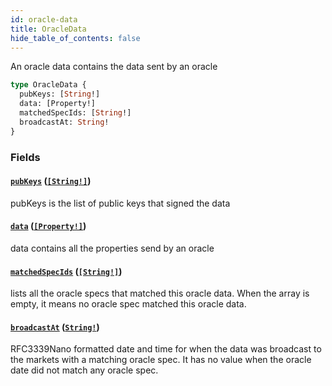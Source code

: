 ```yaml
---
id: oracle-data
title: OracleData
hide_table_of_contents: false
---
```



An oracle data contains the data sent by an oracle

```graphql
type OracleData {
  pubKeys: [String!]
  data: [Property!]
  matchedSpecIds: [String!]
  broadcastAt: String!
}
```


### Fields

#### [`pubKeys`](#) ([`[String!]`](/docs/testnet/graphql/scalars/string))

pubKeys is the list of public keys that signed the data


#### [`data`](#) ([`[Property!]`](/docs/testnet/graphql/objects/property))

data contains all the properties send by an oracle


#### [`matchedSpecIds`](#) ([`[String!]`](/docs/testnet/graphql/scalars/string))

lists all the oracle specs that matched this oracle data.
When the array is empty, it means no oracle spec matched this oracle data.


#### [`broadcastAt`](#) ([`String!`](/docs/testnet/graphql/scalars/string))

RFC3339Nano formatted date and time for when the data was broadcast to the markets
with a matching oracle spec.
It has no value when the oracle date did not match any oracle spec.




